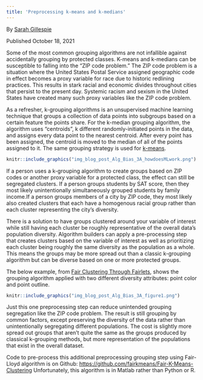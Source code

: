 ```yaml
---
title: 'Preprocessing k-means and k-medians'
---
```

By [Sarah Gillespie](https://www.linkedin.com/in/sarahg4567/)
 
 Published October 18, 2021
 

Some of the most common grouping algorithms are not infallible against accidentally grouping by protected classes. K-means and k-medians can be susceptible to falling into the “ZIP code problem.” The ZIP code problem is a situation where the United States Postal Service assigned geographic code in effect becomes a proxy variable for race due to historic redlining practices. This results in stark racial and economic divides throughout cities that persist to the present day. Systemic racism and sexism in the United States have created many such proxy variables like the ZIP code problem.

As a refresher, k-grouping algorithms is an unsupervised machine learning technique that groups a collection of data points into subgroups based on a certain feature the points share. For the k-median grouping algorithm, the algorithm uses “centroids”, k different randomly-initiated points in the data, and assigns every data point to the nearest centroid. After every point has been assigned, the centroid is moved to the median of all of the points assigned to it. The same grouping strategy is used for [k-means](https://towardsdatascience.com/how-does-k-means-clustering-in-machine-learning-work-fdaaaf5acfa0).

```r
knitr::include_graphics("img_blog_post_Alg_Bias_3A_howdoesMLwork.png")
```

If a person uses a k-grouping algorithm to create groups based on ZIP codes or another proxy variable for a protected class, the effect can still be segregated clusters. If a person groups students by SAT score, then they most likely unintentionally simultaneously grouped students by family income.If a person groups members of a city by ZIP code, they most likely also created clusters that each have a homogenous racial group rather than each cluster representing the city’s diversity.

There is a solution to have groups clustered around your variable of interest while still having each cluster be roughly representative of the overall data’s population diversity. Algorithm builders can apply a pre-processing step that creates clusters based on the variable of interest as well as prioritizing each cluster being roughly the same diversity as the population as  a whole. This means the groups may be more spread out than a classic k-grouping algorithm but can be diverse based on one or more protected groups. 

The below example, from [Fair Clustering Through Fairlets](https://papers.nips.cc/paper/2017/hash/978fce5bcc4eccc88ad48ce3914124a2-Abstract.html), shows the grouping algorithm applied with  two different diversity attributes: point color and point outline. 

```r
knitr::include_graphics("img_blog_post_Alg_Bias_3A_figure1.png")
```

Just this one preprocessing step can reduce unintended grouping segregation like the ZIP code problem. The result is still grouping by common factors, except preserving the diversity of the data rather than unintentionally segregating different populations. The cost is slightly more spread out groups that aren’t quite the same as the groups produced by classical k-grouping methods, but more representation of the populations that exist in the overall dataset.

Code to pre-process this additional preprocessing grouping step using Fair-Lloyd algorithm is on Github: [https://github.com/fairkmeans/Fair-K-Means-Clustering](https://github.com/fairkmeans/Fair-K-Means-Clustering)
Unfortunately, this algorithm is in Matlab rather than Python or R.
